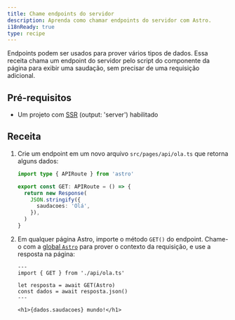 ```yaml
---
title: Chame endpoints do servidor
description: Aprenda como chamar endpoints do servidor com Astro.
i18nReady: true
type: recipe
---
```


Endpoints podem ser usados para prover vários tipos de dados. Essa receita chama um endpoint do servidor pelo script do componente da página para exibir uma saudação, sem precisar de uma requisição adicional.

## Pré-requisitos

- Um projeto com [SSR](/pt-br/guides/on-demand-rendering/) (output: 'server') habilitado

## Receita

1. Crie um endpoint em um novo arquivo `src/pages/api/ola.ts` que retorna alguns dados:

    ```ts title="src/pages/api/ola.ts"
    import type { APIRoute } from 'astro'

    export const GET: APIRoute = () => {
      return new Response(
        JSON.stringify({
          saudacoes: 'Olá',
        }),
      )
    }
    ```

2. Em qualquer página Astro, importe o método `GET()` do endpoint. Chame-o com a [global `Astro`](/pt-br/reference/api-reference/) para prover o contexto da requisição, e use a resposta na página:

    ```astro title="src/pages/index.astro"
    ---
    import { GET } from './api/ola.ts'

    let resposta = await GET(Astro)
    const dados = await resposta.json()
    ---

    <h1>{dados.saudacoes} mundo!</h1>
    ```

